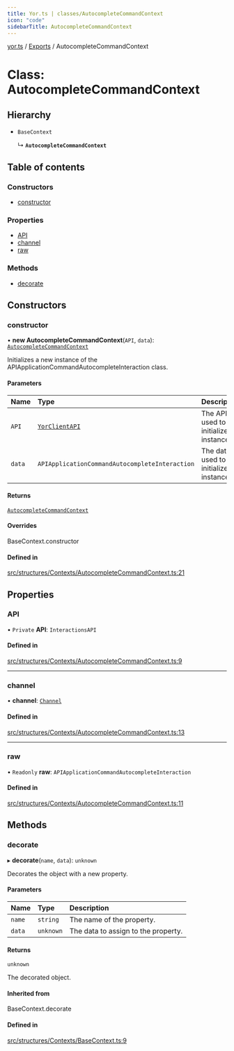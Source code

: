 ```yaml
---
title: Yor.ts | classes/AutocompleteCommandContext
icon: "code"
sidebarTitle: AutocompleteCommandContext
---
```

[yor.ts](../README) / [Exports](../modules) / AutocompleteCommandContext

# Class: AutocompleteCommandContext

## Hierarchy

- `BaseContext`

  ↳ **`AutocompleteCommandContext`**

## Table of contents

### Constructors

- [constructor](AutocompleteCommandContext#constructor)

### Properties

- [API](AutocompleteCommandContext#api)
- [channel](AutocompleteCommandContext#channel)
- [raw](AutocompleteCommandContext#raw)

### Methods

- [decorate](AutocompleteCommandContext#decorate)

## Constructors

### constructor

• **new AutocompleteCommandContext**(`API`, `data`): [`AutocompleteCommandContext`](AutocompleteCommandContext)

Initializes a new instance of the APIApplicationCommandAutocompleteInteraction class.

#### Parameters

| Name | Type | Description |
| :------ | :------ | :------ |
| `API` | [`YorClientAPI`](YorClientAPI) | The API used to initialize the instance. |
| `data` | `APIApplicationCommandAutocompleteInteraction` | The data used to initialize the instance. |

#### Returns

[`AutocompleteCommandContext`](AutocompleteCommandContext)

#### Overrides

BaseContext.constructor

#### Defined in

[src/structures/Contexts/AutocompleteCommandContext.ts:21](https://github.com/OreOreki/interactions.ts/blob/8ac09b8/src/structures/Contexts/AutocompleteCommandContext.ts#L21)

## Properties

### API

• `Private` **API**: `InteractionsAPI`

#### Defined in

[src/structures/Contexts/AutocompleteCommandContext.ts:9](https://github.com/OreOreki/interactions.ts/blob/8ac09b8/src/structures/Contexts/AutocompleteCommandContext.ts#L9)

___

### channel

• **channel**: [`Channel`](Channel)

#### Defined in

[src/structures/Contexts/AutocompleteCommandContext.ts:13](https://github.com/OreOreki/interactions.ts/blob/8ac09b8/src/structures/Contexts/AutocompleteCommandContext.ts#L13)

___

### raw

• `Readonly` **raw**: `APIApplicationCommandAutocompleteInteraction`

#### Defined in

[src/structures/Contexts/AutocompleteCommandContext.ts:11](https://github.com/OreOreki/interactions.ts/blob/8ac09b8/src/structures/Contexts/AutocompleteCommandContext.ts#L11)

## Methods

### decorate

▸ **decorate**(`name`, `data`): `unknown`

Decorates the object with a new property.

#### Parameters

| Name | Type | Description |
| :------ | :------ | :------ |
| `name` | `string` | The name of the property. |
| `data` | `unknown` | The data to assign to the property. |

#### Returns

`unknown`

The decorated object.

#### Inherited from

BaseContext.decorate

#### Defined in

[src/structures/Contexts/BaseContext.ts:9](https://github.com/OreOreki/interactions.ts/blob/8ac09b8/src/structures/Contexts/BaseContext.ts#L9)
